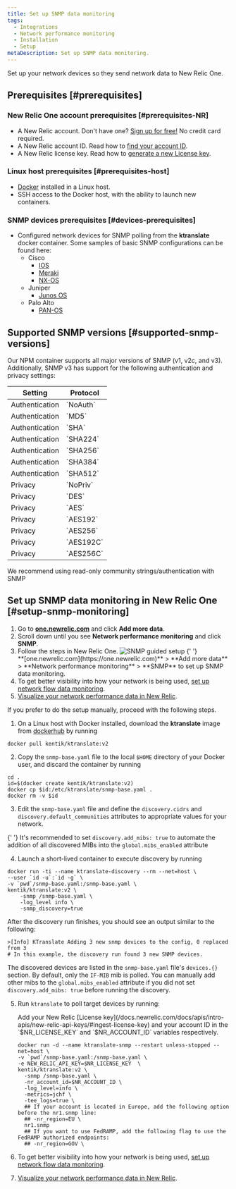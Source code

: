```yaml
---
title: Set up SNMP data monitoring
tags:
  - Integrations
  - Network performance monitoring
  - Installation
  - Setup
metaDescription: Set up SNMP data monitoring.
---
```


Set up your network devices so they send network data to New Relic One.

## Prerequisites [#prerequisites]

### New Relic One account prerequisites [#prerequisites-NR]

- A New Relic account. Don't have one? [Sign up for free!](https://newrelic.com/signup) No credit card required.
- A New Relic account ID. Read how to [find your account ID](/docs/accounts/accounts-billing/account-setup/account-id/).
- A New Relic license key. Read how to [generate a new License key](/docs/apis/intro-apis/new-relic-api-keys/#ingest-license-key).

### Linux host prerequisites [#prerequisites-host]

- [Docker](https://docs.docker.com/engine/install/) installed in a Linux host.
- SSH access to the Docker host, with the ability to launch new containers.

### SNMP devices prerequisites [#devices-prerequisites]

- Configured network devices for SNMP polling from the **ktranslate** docker container. Some samples of basic SNMP configurations can be found here:
  - Cisco
    - [IOS](https://www.cisco.com/c/en/us/td/docs/ios-xml/ios/snmp/configuration/xe-16/snmp-xe-16-book/nm-snmp-cfg-snmp-support.html#GUID-98F0633A-F3BA-4C59-B886-F523099D3AE5)
    - [Meraki](https://documentation.meraki.com/General_Administration/Monitoring_and_Reporting/SNMP_Overview_and_Configuration)
    - [NX-OS](https://www.cisco.com/c/en/us/td/docs/switches/datacenter/sw/4_2/nx-os/system_management/configuration/guide/sm_nx_os_cli/sm_9snmp.html#wp1056898)
  - Juniper
    - [Junos OS](https://www.juniper.net/documentation/us/en/software/junos/network-mgmt/topics/topic-map/configuring-basic-snmp.html)
  - Palo Alto
    - [PAN-OS](https://docs.paloaltonetworks.com/pan-os/10-1/pan-os-web-interface-help/device/device-setup-operations/enable-snmp-monitoring.html)

## Supported SNMP versions [#supported-snmp-versions]

Our NPM container supports all major versions of SNMP (v1, v2c, and v3). Additionally, SNMP v3 has support for the following authentication and privacy settings:

<table>
  <thead>
    <tr>
      <th style={{ width: '300px' }}>Setting</th>
      <th>Protocol</th>
    </tr>
  </thead>
  <tbody>
    <tr>
      <td>Authentication</td>
      <td>`NoAuth`</td>
    </tr>
    <tr>
      <td>Authentication</td>
      <td>`MD5`</td>
    </tr>
    <tr>
      <td>Authentication</td>
      <td>`SHA`</td>
    </tr>
    <tr>
      <td>Authentication</td>
      <td>`SHA224`</td>
    </tr>
    <tr>
      <td>Authentication</td>
      <td>`SHA256`</td>
    </tr>
    <tr>
      <td>Authentication</td>
      <td>`SHA384`</td>
    </tr>
    <tr>
      <td>Authentication</td>
      <td>`SHA512`</td>
    </tr>
    <tr>
      <td>Privacy</td>
      <td>`NoPriv`</td>
    </tr>
    <tr>
      <td>Privacy</td>
      <td>`DES`</td>
    </tr>
    <tr>
      <td>Privacy</td>
      <td>`AES`</td>
    </tr>
    <tr>
      <td>Privacy</td>
      <td>`AES192`</td>
    </tr>
    <tr>
      <td>Privacy</td>
      <td>`AES256`</td>
    </tr>
    <tr>
      <td>Privacy</td>
      <td>`AES192C`</td>
    </tr>
    <tr>
      <td>Privacy</td>
      <td>`AES256C`</td>
    </tr>
  </tbody>
</table>

<Callout variant="tip">
  We recommend using read-only community strings/authentication with SNMP
</Callout>

## Set up SNMP data monitoring in New Relic One [#setup-snmp-monitoring]

1. Go to **[one.newrelic.com](https://one.newrelic.com)** and click **Add more data**.
2. Scroll down until you see **Network performance monitoring** and click **SNMP**.
3. Follow the steps in New Relic One.
   ![SNMP guided setup](./images/snmp-guided-install.png 'SNMP guided setup')
   {' '}
   <figcaption>
     **[one.newrelic.com](https://one.newrelic.com)** > **Add more data** >
     **Network performance monitoring** > **SNMP** to set up SNMP data
     monitoring.
   </figcaption>
4. To get better visibility into how your network is being used, [set up network flow data monitoring](/docs/network-performance-monitoring/setup-performance-monitoring/network-flow-monitoring).
5. [Visualize your network performance data in New Relic](/docs/network-performance-monitoring/monitoring-network-data/visualize-network-data).

<CollapserGroup>
  <Collapser
    id="manual-setup"
    title="Manual setup"
  >
  If you prefer to do the setup manually, proceed with the following steps.

1. On a Linux host with Docker installed, download the **ktranslate** image from [dockerhub](https://hub.docker.com/) by running

```shell
docker pull kentik/ktranslate:v2
```

2. Copy the `snmp-base.yaml` file to the local `$HOME` directory of your Docker user, and discard the container by running

```shell
cd .
id=$(docker create kentik/ktranslate:v2)
docker cp $id:/etc/ktranslate/snmp-base.yaml .
docker rm -v $id
```

3. Edit the `snmp-base.yaml` file and define the `discovery.cidrs` and `discovery.default_communities` attributes to appropriate values for your network.

{' '}
<Callout variant="tip">
  It's recommended to set `discovery.add_mibs: true` to automate the addition of
  all discovered MIBs into the `global.mibs_enabled` attribute
</Callout>

4. Launch a short-lived container to execute discovery by running

```shell
docker run -ti --name ktranslate-discovery --rm --net=host \
--user `id -u`:`id -g` \
-v `pwd`/snmp-base.yaml:/snmp-base.yaml \
kentik/ktranslate:v2 \
    -snmp /snmp-base.yaml \
    -log_level info \
    -snmp_discovery=true
```

After the discovery run finishes, you should see an output similar to the following:

```shell
>[Info] KTranslate Adding 3 new snmp devices to the config, 0 replaced from 3
# In this example, the discovery run found 3 new SNMP devices.
```

The discovered devices are listed in the `snmp-base.yaml` file's `devices.{}` section. By default, only the `IF-MIB` mib is polled. You can manually add other mibs to the `global.mibs_enabled` attribute if you did not set `discovery.add_mibs: true` before running the discovery.

5. Run `ktranslate` to poll target devices by running:


    <Callout variant="tip">
    Add your New Relic [License key](/docs.newrelic.com/docs/apis/intro-apis/new-relic-api-keys/#ingest-license-key) and your account ID in the `$NR_LICENSE_KEY` and `$NR_ACCOUNT_ID` variables respectively.
    </Callout>

    ```shell
    docker run -d --name ktranslate-snmp --restart unless-stopped --net=host \
    -v `pwd`/snmp-base.yaml:/snmp-base.yaml \
    -e NEW_RELIC_API_KEY=$NR_LICENSE_KEY  \
    kentik/ktranslate:v2 \
      -snmp /snmp-base.yaml \
      -nr_account_id=$NR_ACCOUNT_ID \
      -log_level=info \
      -metrics=jchf \
      -tee_logs=true \
      ## If your account is located in Europe, add the following option before the nr1.snmp line:
      ## -nr_region=EU \
      nr1.snmp
      ## If you want to use FedRAMP, add the following flag to use the FedRAMP authorized endpoints:
      ## -nr_region=GOV \
    ```

6. To get better visibility into how your network is being used, [set up network flow data monitoring](/docs/network-performance-monitoring/setup-performance-monitoring/network-flow-monitoring).

7. [Visualize your network performance data in New Relic](/docs/network-performance-monitoring/monitoring-network-data/visualize-network-data).
     </Collapser>
</CollapserGroup>
